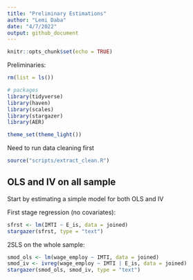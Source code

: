 ```yaml
---
title: "Preliminary Estimations"
author: "Lemi Daba"
date: "4/7/2022"
output: github_document
---
```


```r
knitr::opts_chunk$set(echo = TRUE)
```
Preliminaries:
```r
rm(list = ls())

# packages
library(tidyverse)
library(haven)
library(scales)
library(stargazer)
library(AER)

theme_set(theme_light())
```


Need to run data cleaning first
```r
source("scripts/extract_clean.R")
```

## OLS and IV on all sample

Start by estimating a simple model for both OLS and IV

First stage regression (no covariates): 
```r
sfrst <- lm(IMTI ~ E_is, data = joined)
stargazer(sfrst, type = "text")
```

2SLS on the whole sample:

```r
smod_ols <- lm(wage_employ ~ IMTI, data = joined)
smod_iv <- ivreg(wage_employ ~ IMTI | E_is, data = joined)
stargazer(smod_ols, smod_iv, type = "text")
```


